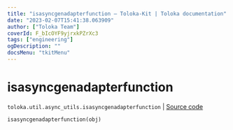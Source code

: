 ```yaml
---
title: "isasyncgenadapterfunction — Toloka-Kit | Toloka documentation"
date: "2023-02-07T15:41:38.063909"
author: ["Toloka Team"]
coverId: F_bIcOYF9yjrxkPZrXc3
tags: ["engineering"]
ogDescription: ""
docsMenu: "tkitMenu"
---
```


# isasyncgenadapterfunction
`toloka.util.async_utils.isasyncgenadapterfunction` | [Source code](https://github.com/Toloka/toloka-kit/blob/v1.1.3/src/util/async_utils.py#L395)

```python
isasyncgenadapterfunction(obj)
```